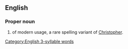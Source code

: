 ==English==

===Proper noun===
{{en-proper noun}}

# {{given name|en|male|from=Ancient Greek}} of modern usage, a rare spelling variant of [[Christopher]].

[[Category:English 3-syllable words]]